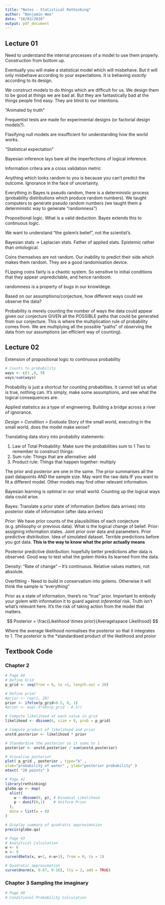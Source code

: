 ```yaml
---
title: "Notes - Statistical Rethinking"
author: "Benjamin Wee"
date: "10/03/2018"
output: pdf_document
---
```


## Lecture 01

Need to understand the internal processes of a model to use them properly. Construction from bottom up.

Eventually you will make a statistical model which will misbehave. But it will only misbehave according to your expectations. It is behaving *exactly* according to its design.

We construct models to do things which are difficult for us. We design them to be good at things we are bad at. But they are fantastically bad at the things people find easy. They are blind to our intentions. 

"Animated by truth"

Frequentist tests are made for experimental designs (or factorial design models?).  

Flasifying null models are insufficient for understanding how the world works.

"Statistical expectation" 

Bayesian inference lays bare all the imperfections of logical inference.

Information critera are a cross validation metric

Anything which looks random to you is because you can't predict the outcome. Ignorance in the face of uncertainty.

Everything in Bayes is pseudo random, there is a deterministic process (probability distributions which produce random numbers). We taught computers to generate pseudo random numbers (we taught them a deterministic way to generate "randomness")

Propositional logic. What is a valid deduction. Bayes extends this to continuous logic.

We want to understand "the golem's belief", not the scientist's.

Bayesian stats -> Laplacian stats. Father of applied stats. Epistemic rather than ontological. 

Coins themselves are not random. Our inability to predict their side which makes them random. They are a good randomisation device.

FLipping coins fairly is a chaotic system. So sensitive to initial conditions that they appear unpredictable, and hence randoom.

randomness is a property of bugs in our knowldege.

Based on our assumptions/conjecture, how different ways could we observe the data?

Probability is merely counting the number of ways the data could appear given our conjecture GIVEN all the POSSIBLE paths that could be generated from our conjecture. This is where the multiplication rule of probability comes from. We are multiplying all the possible "paths" of observing the data from our assumptions (an efficient way of counting). 

## Lecture 02

Extension of propositional logic to continuous probability

```r
# Counts to probability
ways <- c(3 ,8, 9)
ways/sum(ways)
```

Probability is just a shortcut for counting probabilties. It cannot tell us what is true, nothing can. It's simply, make some assumptions, and see what the logical consequences are. 

Applied statistics as a type of engineering. Building a bridge across a river of ignorance. 

*Design > Condition > Evaluate*
Story of the small world, executing in the small world, does the model make sense? 

Translating data story into probabilty statements:

1) Law of Total Probability: Make sure the probabilities sum to 1
Two to remember to construct things:
2) Sum rule: Things that are alternative: add
3) Product rule: Things that happen together: multiply

The prior and posterior are one in the same. The prior summarises all the past datapoints AND the sample size. May want the raw data IF you want to fit a different model. Other models may find other relevant information.

Bayesian learning is optimal in our small world. Counting up the logical ways data could arise. 

Bayes: Translate a prior state of information (before data arrives) into posterior state of information (after data arrives)

Prior: We have prior counts of the plausibilities of each conjecture (e.g. philisophy or previous data). What is the logical change of belief. 
Prior: assigning information states. Joint prior over data and parameters. 
Prior predictive distribution. Idea of simulated dataset. Terrible predictions before you got data. **This is the way to know what the prior actually means**

Posterior predictive distribution: hopefully better predictions after data is observed. Good way to test what the golem thinks its learned from the data.

Density: "Rate of change" -- It's continuous. Relative values matters, not absolute.

Overfitting - Need to build in conservatism into golems. Otherwise it will think the sample is "everything"

Prior as a state of information, there's no "true" prior. Important to embody your golem with information it to guard against *inferential risk*. Truth isn't what's relevant here. It's the risk of taking action from the model that matters.

$$
Posterior = \frac{Likelihood \times prior}{Average\space Likelihood}
$$

Where the average likelihood normalises the posterior so that it integrates to 1. The posterior is the *standardised product of the likelihood and proior



## Textbook Code

### Chapter 2

```r
# Page 40
# Define Grid
p_grid <- seq(from = 0, to =1, length.out = 20)

# Define prior
#prior <- rep(1, 20)
prior <- ifelse(p_grid<0.5, 0, 1)
#prior <- exp(-5*abs(p_grid - 0.5))

# Compute likelihood at each value in grid
likelihood <- dbinom(6, size = 9, prob = p_grid)

# Compute product of likelihood and prior
unstd.posterior <- likelihood * prior

# Standardise the posterior so it sums to 1
posterior <- unstd.posterior / sum(unstd.posterior)

# Visualise posterior
plot( p_grid , posterior , type="b" ,
xlab="probability of water" , ylab="posterior probability" )
mtext( "20 points" )

```

```r
# Page 42
library(rethinking)
globe.qa <- map(
  alist(
    w ~ dbinom(9, p), # Binomial Likelihood
    p ~ dunif(0,1)    # Uniform Prior
  ),
  data = list(w = 6)
)

# Display summary of quadratic approximation
precis(globe.qa)
```
```r
# Page 43
# Analytical Calculation
w <- 6
n <- 9
curve(dbeta(x, w+1, n-w+1), from = 0, to = 1)

# Quadratic approximation
curve(dnorm(x, 0.67, 0.16), lty = 2, add = TRUE)
```

### Chapter 3 Sampling the imaginary

```r
# Page 49
# Conditional Probability Calculation
```

